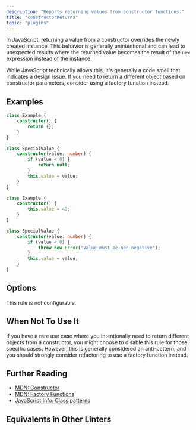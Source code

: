 ```yaml
---
description: "Reports returning values from constructor functions."
title: "constructorReturns"
topic: "plugins"
---
```



<RuleSummary plugin="ts" rule="constructorReturns" />

In JavaScript, returning a value from a constructor overrides the newly created instance.
This behavior is generally unintentional and can lead to unexpected results where the returned value becomes the result of the `new` expression instead of the instance.

While JavaScript technically allows this, it's generally a code smell that indicates a design issue.
If you need to return a different object based on constructor parameters, consider using a factory function instead.

## Examples

<Tabs>
<TabItem label="❌ Incorrect">

```ts
class Example {
	constructor() {
		return {};
	}
}

class SpecialValue {
	constructor(value: number) {
		if (value < 0) {
			return null;
		}
		this.value = value;
	}
}
```

</TabItem>
<TabItem label="✅ Correct">

```ts
class Example {
	constructor() {
		this.value = 42;
	}
}

class SpecialValue {
	constructor(value: number) {
		if (value < 0) {
			throw new Error("Value must be non-negative");
		}
		this.value = value;
	}
}
```

</TabItem>
</Tabs>

## Options

This rule is not configurable.

## When Not To Use It

If you have a rare use case where you intentionally need to return different objects from a constructor, you might choose to disable this rule for those specific cases.
However, this is generally considered an anti-pattern, and you should strongly consider refactoring to use a factory function instead.

## Further Reading

- [MDN: Constructor](https://developer.mozilla.org/en-US/docs/Web/JavaScript/Reference/Classes/constructor)
- [MDN: Factory Functions](https://developer.mozilla.org/en-US/docs/Glossary/Factory_function)
- [JavaScript Info: Class patterns](https://javascript.info/class-patterns)

## Equivalents in Other Linters

<RuleEquivalents pluginId="ts" ruleId="constructorReturns" />
